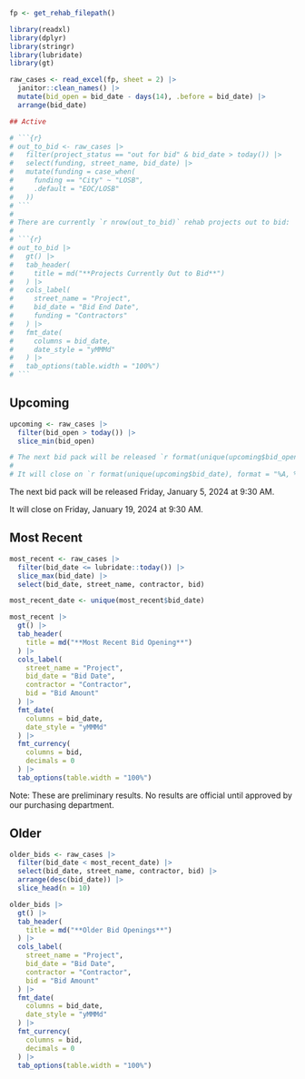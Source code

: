 
```r
fp <- get_rehab_filepath()

library(readxl)
library(dplyr)
library(stringr)
library(lubridate)
library(gt)

raw_cases <- read_excel(fp, sheet = 2) |> 
  janitor::clean_names() |> 
  mutate(bid_open = bid_date - days(14), .before = bid_date) |> 
  arrange(bid_date)
```
```r
## Active

# ```{r}
# out_to_bid <- raw_cases |> 
#   filter(project_status == "out for bid" & bid_date > today()) |> 
#   select(funding, street_name, bid_date) |> 
#   mutate(funding = case_when(
#     funding == "City" ~ "LOSB",
#     .default = "EOC/LOSB"
#   ))
# ```
# 
# There are currently `r nrow(out_to_bid)` rehab projects out to bid:
# 
# ```{r}
# out_to_bid |> 
#   gt() |> 
#   tab_header(
#     title = md("**Projects Currently Out to Bid**")
#   ) |> 
#   cols_label(
#     street_name = "Project",
#     bid_date = "Bid End Date",
#     funding = "Contractors"
#   ) |> 
#   fmt_date(
#     columns = bid_date,
#     date_style = "yMMMd"
#   ) |> 
#   tab_options(table.width = "100%")
# ```
```

::: {.panel-tabset}

## Upcoming

```r
upcoming <- raw_cases |> 
  filter(bid_open > today()) |> 
  slice_min(bid_open)

# The next bid pack will be released `r format(unique(upcoming$bid_open), format = "%A, %B %d, %Y")` at 9:30 AM.
# 
# It will close on `r format(unique(upcoming$bid_date), format = "%A, %B %d")` at 9:30 AM.
```

The next bid pack will be released Friday, January 5, 2024 at 9:30 AM.

It will close on Friday, January 19, 2024 at 9:30 AM.

## Most Recent

```r
most_recent <- raw_cases |> 
  filter(bid_date <= lubridate::today()) |> 
  slice_max(bid_date) |> 
  select(bid_date, street_name, contractor, bid)

most_recent_date <- unique(most_recent$bid_date)
```

```r
most_recent |> 
  gt() |> 
  tab_header(
    title = md("**Most Recent Bid Opening**")
  ) |> 
  cols_label(
    street_name = "Project",
    bid_date = "Bid Date",
    contractor = "Contractor",
    bid = "Bid Amount"
  ) |> 
  fmt_date(
    columns = bid_date,
    date_style = "yMMMd"
  ) |> 
  fmt_currency(
    columns = bid,
    decimals = 0
  ) |> 
  tab_options(table.width = "100%")
```

Note: These are preliminary results. No results are official until approved by our purchasing department.

## Older

```r
older_bids <- raw_cases |> 
  filter(bid_date < most_recent_date) |> 
  select(bid_date, street_name, contractor, bid) |> 
  arrange(desc(bid_date)) |> 
  slice_head(n = 10)
```

```r
older_bids |> 
  gt() |> 
  tab_header(
    title = md("**Older Bid Openings**")
  ) |> 
  cols_label(
    street_name = "Project",
    bid_date = "Bid Date",
    contractor = "Contractor",
    bid = "Bid Amount"
  ) |> 
  fmt_date(
    columns = bid_date,
    date_style = "yMMMd"
  ) |> 
  fmt_currency(
    columns = bid,
    decimals = 0
  ) |> 
  tab_options(table.width = "100%")
```

:::
